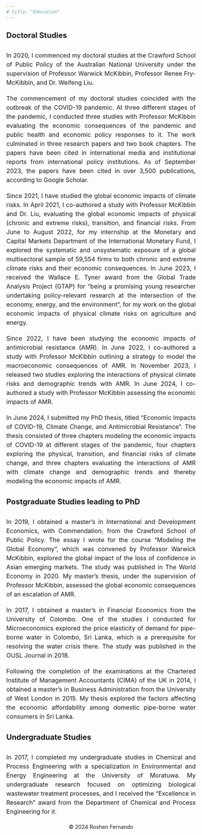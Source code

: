 ---
# title: "Education"
---
<div align="left" style="font-size:20px;line-height:2.5"> **Doctoral Studies** </div>

<p align="justify" style="font-size:16px;line-height:1.5;margin-bottom:18px">
In 2020, I commenced my doctoral studies at the Crawford School of Public Policy of the Australian National University under the supervision of Professor Warwick McKibbin, Professor Renee Fry-McKibbin, and Dr. Weifeng Liu.
</p>

<p align="justify" style="font-size:16px;line-height:1.5;margin-bottom:18px">
The commencement of my doctoral studies coincided with the outbreak of the COVID-19 pandemic. At three different stages of the pandemic, I conducted three studies with Professor McKibbin evaluating the economic consequences of the pandemic and public health and economic policy responses to it. The work culminated in three research papers and two book chapters. The papers have been cited in international media and institutional reports from international policy institutions. As of September 2023, the papers have been cited in over 3,500 publications, according to Google Scholar.
</p>

<p align="justify" style="font-size:16px;line-height:1.5;margin-bottom:18px">
Since 2021, I have studied the global economic impacts of climate risks. In April 2021, I co-authored a study with Professor McKibbin and Dr. Liu, evaluating the global economic impacts of physical (chronic and extreme risks), transition, and financial risks. From June to August 2022, for my internship at the Monetary and Capital Markets Department of the International Monetary Fund, I explored the systematic and unsystematic exposure of a global multisectoral sample of 59,554 firms to both chronic and extreme climate risks and their economic consequences. In June 2023, I received the Wallace E. Tyner award from the Global Trade Analysis Project (GTAP) for “being a promising young researcher undertaking policy-relevant research at the intersection of the economy, energy, and the environment”, for my work on the global economic impacts of physical climate risks on agriculture and energy.
</p>

<p align="justify" style="font-size:16px;line-height:1.5;margin-bottom:18px">
Since 2022, I have been studying the economic impacts of antimicrobial resistance (AMR). In June 2022, I co-authored a study with Professor McKibbin outlining a strategy to model the macroeconomic consequences of AMR. In November 2023, I released two studies exploring the interactions of physical climate risks and demographic trends with AMR. In June 2024, I co-authored a study with Professor McKibbin assessing the economic impacts of AMR.
</p>

<p align="justify" style="font-size:16px;line-height:1.5;margin-bottom:18px">
In June 2024, I submitted my PhD thesis, titled "Economic Impacts of COVID-19, Climate Change, and Antimicrobial Resistance". The thesis consisted of three chapters modeling the economic impacts of COVID-19 at different stages of the pandemic, four chapters exploring the physical, transition, and financial risks of climate change, and three chapters evaluating the interactions of AMR with climate change and demographic trends and thereby modeling the economic impacts of AMR.
</p>

<div align="left" style="font-size:20px;line-height:2.5"> **Postgraduate Studies leading to PhD** </div>

<p align="justify" style="font-size:16px;line-height:1.5;margin-bottom:18px">
In 2019, I obtained a master's in International and Development Economics, with Commendation, from the Crawford School of Public Policy. The essay I wrote for the course "Modeling the Global Economy", which was convened by Professor Warwick McKibbin, explored the global impact of the loss of confidence in Asian emerging markets. The study was published in The World Economy in 2020. My master's thesis, under the supervision of Professor McKibbin, assessed the global economic consequences of an escalation of AMR.
</p>

<p align="justify" style="font-size:16px;line-height:1.5;margin-bottom:18px">
In 2017, I obtained a master's in Financial Economics from the University of Colombo. One of the studies I conducted for Microeconomics explored the price elasticity of demand for pipe-borne water in Colombo, Sri Lanka, which is a prerequisite for resolving the water crisis there. The study was published in the OUSL Journal in 2018.
</p>

<p align="justify" style="font-size:16px;line-height:1.5;margin-bottom:18px">
Following the completion of the examinations at the Chartered Institute of Management Accountants (CIMA) of the UK in 2014, I obtained a master's in Business Administration from the University of West London in 2015. My thesis explored the factors affecting the economic affordability among domestic pipe-borne water consumers in Sri Lanka.
</p>

<div align="left" style="font-size:20px;line-height:2.5"> **Undergraduate Studies** </div>

<p align="justify" style="font-size:16px;line-height:1.5;margin-bottom:18px">
In 2017, I completed my undergraduate studies in Chemical and Process Engineering with a specialization in Environmental and Energy Engineering at the University of Moratuwa. My undergraduate research focused on optimizing biological wastewater treatment processes, and I received the "Excellence in Research" award from the Department of Chemical and Process Engineering for it.
</p>

<div style="text-align:center;margin-top:20px;"> <p>&copy; 2024 Roshen Fernando</p> </div>
